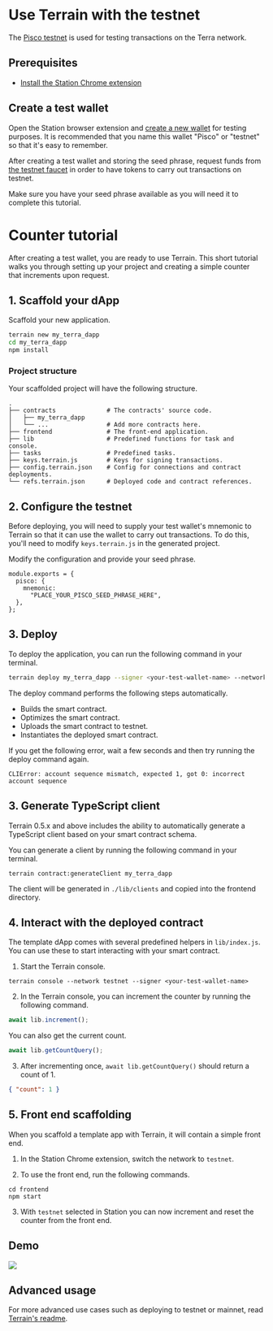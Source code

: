 
# Use Terrain with the testnet

The [Pisco testnet](../../learn/glossary.mdx#testnet) is used for testing transactions on the Terra network.

## Prerequisites

- [Install the Station Chrome extension](https://docs.station.money/get-started)

## Create a test wallet

Open the Station browser extension and [create a new wallet](https://docs.station.money/get-started) for testing purposes. It is recommended that you name this wallet "Pisco" or "testnet" so that it's easy to remember.

After creating a test wallet and storing the seed phrase, request funds from [the testnet faucet](https://faucet.terra.money) in order to have tokens to carry out transactions on testnet.

<Admonition type="caution" icon="☢️">

Make sure you have your seed phrase available as you will need it to complete this tutorial.

</Admonition>

# Counter tutorial

After creating a test wallet, you are ready to use Terrain. This short tutorial walks you through setting up your project and creating a simple counter that increments upon request.

## 1. Scaffold your dApp

Scaffold your new application.

```sh
terrain new my_terra_dapp
cd my_terra_dapp
npm install
```

### Project structure

Your scaffolded project will have the following structure.

```
.
├── contracts              # The contracts' source code.
│   ├── my_terra_dapp
│   └── ...                # Add more contracts here.
├── frontend               # The front-end application.
├── lib                    # Predefined functions for task and console.
├── tasks                  # Predefined tasks.
├── keys.terrain.js        # Keys for signing transactions.
├── config.terrain.json    # Config for connections and contract deployments.
└── refs.terrain.json      # Deployed code and contract references.
```

## 2. Configure the testnet

Before deploying, you will need to supply your test wallet's mnemonic to Terrain so that it can use the wallet to carry out transactions. To do this, you'll need to modify `keys.terrain.js` in the generated project.

Modify the configuration and provide your seed phrase.

```
module.exports = {
  pisco: {
    mnemonic:
      "PLACE_YOUR_PISCO_SEED_PHRASE_HERE",
  },
};
```

## 3. Deploy

To deploy the application, you can run the following command in your terminal.

```sh
terrain deploy my_terra_dapp --signer <your-test-wallet-name> --network testnet
```

The deploy command performs the following steps automatically.

- Builds the smart contract.
- Optimizes the smart contract.
- Uploads the smart contract to testnet.
- Instantiates the deployed smart contract.

<Admonition type="caution" icon="☢️" title="Warning">

If you get the following error, wait a few seconds and then try running the deploy command again.

```
CLIError: account sequence mismatch, expected 1, got 0: incorrect account sequence
```

</Admonition>

## 3. Generate TypeScript client

Terrain 0.5.x and above includes the ability to automatically generate a TypeScript client based on your smart contract schema.

You can generate a client by running the following command in your terminal.

```
terrain contract:generateClient my_terra_dapp
```

The client will be generated in `./lib/clients` and copied into the frontend directory.

## 4. Interact with the deployed contract

The template dApp comes with several predefined helpers in `lib/index.js`. You can use these to start interacting with your smart contract.

1. Start the Terrain console.

```
terrain console --network testnet --signer <your-test-wallet-name>
```

2. In the Terrain console, you can increment the counter by running the following command.

```js
await lib.increment();
```

You can also get the current count.

```js
await lib.getCountQuery();
```

3. After incrementing once, `await lib.getCountQuery()` should return a count of 1.

```json
{ "count": 1 }
```

## 5. Front end scaffolding

When you scaffold a template app with Terrain, it will contain a simple front end.

1. In the Station Chrome extension, switch the network to `testnet`.

2. To use the front end, run the following commands.

```
cd frontend
npm start
```

3. With `testnet` selected in Station you can now increment and reset the counter from the front end.

## Demo

<img className="readme-img-lg" src="/img/tut_counter.gif" />

## Advanced usage

For more advanced use cases such as deploying to testnet or mainnet, read [Terrain's readme](https://github.com/terra-money/terrain#readme).
